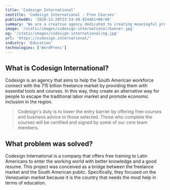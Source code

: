 ```yaml
---
title: 'Codesign International'
seotitle: 'Codesign International - Free Courses'
publishedAt: '2020-12-20T23:54:49.824461+00:00'
summary: 'We are a creative agency dedicated to creating meaningful projects. Our team is ready to do its job and do it in the best way.'
image: '/static/images/codesign-international/banner.jpg'
og: '/static/images/codesign-international/og.jpg'
url: 'https://codesign.international/'
industry: 'Education'
technologies: ['WordPress']
---
```


## What is Codesign International?

Codesign is an agency that aims to help the South American workforce connect with the 715 billion freelance market by providing them with essential tools and courses. In this way, they create an alternative way for people to escape the traditional labor market and promote economic inclusion in the region.

> Codesign's duty is to lower the entry barrier by offering free courses and business advice to those selected. Those who complete the courses will be certified and signed by some of our core team members.

## What problem was solved?

Codesign International is a company that offers free training to Latin Americans to enter the working world with better knowledge and a good resume. This project was conceived as a bridge between the freelance market and the South American public. Specifically, they focused on the Venezuelan market because it is the country that needs the most help in terms of education.
